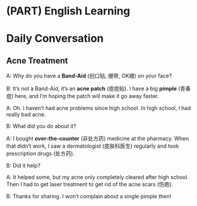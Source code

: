 # (PART) English Learning {-}

# Daily Conversation

## Acne Treatment 

A: Why do you have a **Band-Aid** (创口贴, 绷带, OK绷) on your face?

B: It's not a Band-Aid, it's an **acne patch** (痘痘贴). I have a big **pimple** (青春痘) here, and I'm hoping the patch will make it go away faster.

A: Oh. I haven't had acne problems since high school. In high school, I had really bad acne.

B: What did you do about it?

A: I bought **over-the-counter** (非处方药) medicine at the pharmacy. When that didn't work, I saw a dermatologist (皮肤科医生) regularly and took prescription drugs (处方药).

B: Did it help?

A: It helped some, but my acne only completely cleared after high school. Then I had to get laser treatment to get rid of the acne scars (伤疤).

B: Thanks for sharing. I won't complain about a single pimple then!
